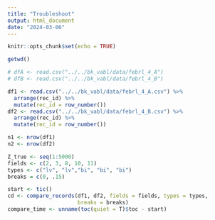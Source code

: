 ```yaml
---
title: "Troubleshoot"
output: html_document
date: "2024-03-06"
---
```


```r
knitr::opts_chunk$set(echo = TRUE)
```

```r
getwd()

# dfA <- read.csv("../../bk_vabl/data/febrl_4_A")
# dfB <- read.csv("../../bk_vabl/data/febrl_4_B")

df1 <- read.csv("../../bk_vabl/data/febrl_4_A.csv") %>%
  arrange(rec_id) %>%
  mutate(rec_id = row_number())
df2 <- read.csv("../../bk_vabl/data/febrl_4_B.csv") %>%
  arrange(rec_id) %>%
  mutate(rec_id = row_number())

n1 <- nrow(df1)
n2 <- nrow(df2)

Z_true <- seq(1:5000)
fields <- c(2, 3, 8, 10, 11)
types <- c("lv", "lv","bi", "bi", "bi")
breaks = c(0, .15)

start <- tic()
cd <- compare_records(df1, df2, fields = fields, types = types,
                      breaks = breaks)
compare_time <- unname(toc(quiet = T)$toc - start)
```

